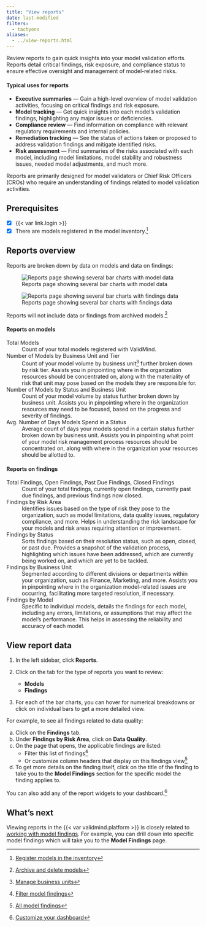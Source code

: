 ```yaml
---
title: "View reports"
date: last-modified
filters:
  - tachyons
aliases:
  - ../view-reports.html
---
```


Review reports to gain quick insights into your model validation efforts. Reports detail critical findings, risk exposure, and compliance status to ensure effective oversight and management of model-related risks. 

#### Typical uses for reports

- **Executive summaries** — Gain a high-level overview of model validation activities, focusing on critical findings and risk exposure.
- **Model tracking** — Get quick insights into each model's validation findings, highlighting any major issues or deficiencies.
- **Compliance review** — Find information on compliance with relevant regulatory requirements and internal policies.
- **Remediation tracking** — See the status of actions taken or proposed to address validation findings and mitigate identified risks.
- **Risk assessment** — Find summaries of the risks associated with each model, including model limitations, model stability and robustness issues, needed model adjustments, and much more.

Reports are primarily designed for model validators or Chief Risk Officers (CROs) who require an understanding of findings related to model validation activities.

::: {.attn}

## Prerequisites

- [x] {{< var link.login >}}
- [x] There are models registered in the model inventory.[^1]

:::

## Reports overview

Reports are broken down by data on models and data on findings: 

:::: {.flex .flex-wrap .justify-around}

::: {.w-40-ns}

![Reports page showing several bar charts with model data](reports-models.png){fig-alt="Screenshot of the Reports page that shows several bar charts with model data" .screenshot}

:::

::: {.w-40-ns}

![Reports page showing several bar charts with findings data](reports-findings.png){fig-alt="Screenshot of the Reports page that shows several bar charts with findings data" .screenshot}

:::

::::

::: {.callout}
Reports will not include data or findings from archived models.[^2]
:::

#### Reports on models

Total Models
: Count of your total models registered with ValidMind.

Number of Models by Business Unit and Tier
: Count of your model volume by business unit[^3] further broken down by risk tier. Assists you in pinpointing where in the organization resources should be concentrated on, along with the materiality of risk that unit may pose based on the models they are responsible for. 

Number of Models by Status and Business Unit
: Count of your model volume by status further broken down by business unit. Assists you in pinpointing where in the organization resources may need to be focused, based on the progress and severity of findings. 

Avg. Number of Days Models Spend in a Status
: Average count of days your models spend in a certain status further broken down by business unit. Assists you in pinpointing what point of your model risk management process resources should be concentrated on, along with where in the organization your resources should be allotted to. 

#### Reports on findings

Total Findings, Open Findings, Past Due Findings, Closed Findings
: Count of your total findings, currently open findings, currently past due findings, and previous findings now closed.

Findings by Risk Area
: Identifies issues based on the type of risk they pose to the organization, such as model limitations, data quality issues, regulatory compliance, and more. Helps in understanding the risk landscape for your models and risk areas requiring attention or improvement.

Findings by Status
: Sorts findings based on their resolution status, such as open, closed, or past due. Provides a snapshot of the validation process, highlighting which issues have been addressed, which are currently being worked on, and which are yet to be tackled.

Findings by Business Unit
: Segmented according to different divisions or departments within your organization, such as Finance, Marketing, and more. Assists you in pinpointing where in the organization model-related issues are occurring, facilitating more targeted resolution, if necessary.

Findings by Model
: Specific to individual models, details the findings for each model, including any errors, limitations, or assumptions that may affect the model's performance. This helps in assessing the reliability and accuracy of each model.

## View report data

1. In the left sidebar, click **Reports**.

2. Click on the tab for the type of reports you want to review:

   - **Models**
   - **Findings**

3. For each of the bar charts, you can hover for numerical breakdowns or click on individual bars to get a more detailed view.

For example, to see all findings related to data quality:

   a. Click on the **Findings** tab. 
   b. Under **Findings by Risk Area**, click on **Data Quality**.
   c. On the page that opens, the applicable findings are listed:
      - Filter this list of findings[^4] 
      - Or customize column headers that display on this findings view[^5]
   d. To get more details on the finding itself, click on the title of the finding to take you to the **Model Findings** section for the specific model the finding applies to.

::: {.callout}
You can also add any of the report widgets to your dashboard.[^6]
:::

## What's next

Viewing reports in the {{< var validmind.platform >}} is closely related to [working with model findings](working-with-model-findings.qmd). For example, you can drill down into specific model findings which will take you to the **Model Findings** page.


<!-- FOOTNOTES -->

[^1]: [Register models in the inventory](/guide/model-inventory/register-models-in-inventory.qmd)

[^2]: [Archive and delete models](/guide/model-inventory/archive-delete-models.qmd)

[^3]: [Manage business units](/guide/configuration/set-up-your-organization.qmd#manage-business-units)

[^4]: [Filter model findings](/guide/model-validation/view-filter-model-findings.qmd#all-model-findings)

[^5]: [All model findings](/guide/model-validation/view-filter-model-findings.qmd#all-model-findings)

[^6]: [Customize your dashboard](/guide/configuration/customize-your-dashboard.qmd)

